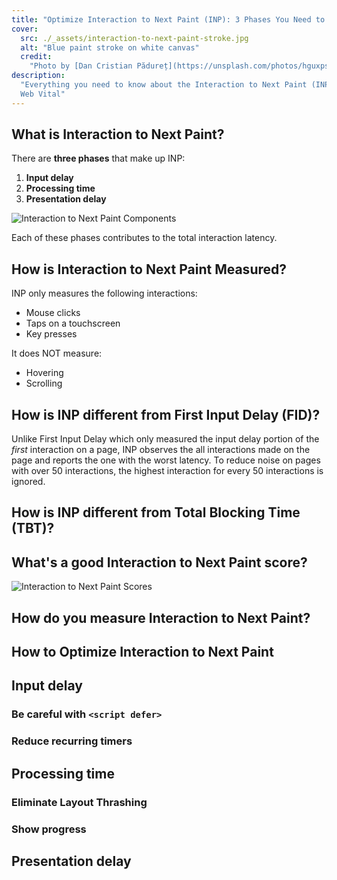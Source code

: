 ```yaml
---
title: "Optimize Interaction to Next Paint (INP): 3 Phases You Need to Know"
cover:
  src: ./_assets/interaction-to-next-paint-stroke.jpg
  alt: "Blue paint stroke on white canvas"
  credit:
    "Photo by [Dan Cristian Pădureț](https://unsplash.com/photos/hguxpsaUpBk)"
description:
  "Everything you need to know about the Interaction to Next Paint (INP) Core
  Web Vital"
---
```



## What is Interaction to Next Paint?

There are **three phases** that make up INP:

1. **Input delay**
2. **Processing time**
3. **Presentation delay**


<Image
  background
  src={inpComponents}
  alt="Interaction to Next Paint Components"
/>

Each of these phases contributes to the total interaction latency.

## How is Interaction to Next Paint Measured?

INP only measures the following interactions:

- Mouse clicks
- Taps on a touchscreen
- Key presses

It does NOT measure:

- Hovering
- Scrolling

## How is INP different from First Input Delay (FID)?

Unlike First Input Delay which only measured the input delay portion of the
_first_ interaction on a page, INP observes the all interactions made on the
page and reports the one with the worst latency. To reduce noise on pages with
over 50 interactions, the highest interaction for every 50 interactions is
ignored.

## How is INP different from Total Blocking Time (TBT)?

## What's a good Interaction to Next Paint score?


<Image background src={inpScores} alt="Interaction to Next Paint Scores" />

## How do you measure Interaction to Next Paint?

## How to Optimize Interaction to Next Paint

## Input delay

### Be careful with `<script defer>`

### Reduce recurring timers

## Processing time

### Eliminate Layout Thrashing

### Show progress

## Presentation delay
